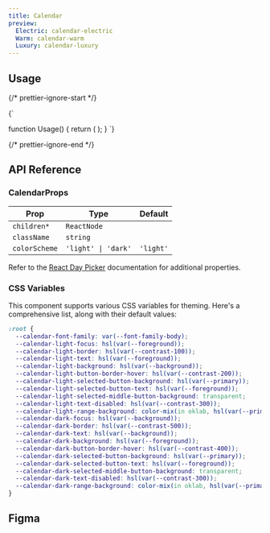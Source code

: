 ```yaml
---
title: Calendar
preview:
  Electric: calendar-electric
  Warm: calendar-warm
  Luxury: calendar-luxury
---
```


## Usage

{/* prettier-ignore-start */}

<CodeBlock lang="ts">{`

function Usage() {
    return (
      <Calendar mode="single" />
    );
}
`}
</CodeBlock>

{/* prettier-ignore-end */}

## API Reference

### CalendarProps

| Prop          | Type                | Default   |
| ------------- | ------------------- | --------- |
| `children*`   | `ReactNode`         |           |
| `className`   | `string`            |           |
| `colorScheme` | `'light' \| 'dark'` | `'light'` |

Refer to the [React Day Picker](https://daypicker.dev/) documentation for additional properties.

### CSS Variables

This component supports various CSS variables for theming. Here's a comprehensive list, along
with their default values:

```css
:root {
  --calendar-font-family: var(--font-family-body);
  --calendar-light-focus: hsl(var(--foreground));
  --calendar-light-border: hsl(var(--contrast-100));
  --calendar-light-text: hsl(var(--foreground));
  --calendar-light-background: hsl(var(--background));
  --calendar-light-button-border-hover: hsl(var(--contrast-200));
  --calendar-light-selected-button-background: hsl(var(--primary));
  --calendar-light-selected-button-text: hsl(var(--foreground));
  --calendar-light-selected-middle-button-background: transparent;
  --calendar-light-text-disabled: hsl(var(--contrast-300));
  --calendar-light-range-background: color-mix(in oklab, hsl(var(--primary)), white 75%);
  --calendar-dark-focus: hsl(var(--background));
  --calendar-dark-border: hsl(var(--contrast-500));
  --calendar-dark-text: hsl(var(--background));
  --calendar-dark-background: hsl(var(--foreground));
  --calendar-dark-button-border-hover: hsl(var(--contrast-400));
  --calendar-dark-selected-button-background: hsl(var(--primary));
  --calendar-dark-selected-button-text: hsl(var(--foreground));
  --calendar-dark-selected-middle-button-background: transparent;
  --calendar-dark-text-disabled: hsl(var(--contrast-300));
  --calendar-dark-range-background: color-mix(in oklab, hsl(var(--primary)), white 60%);
}
```

## Figma

<Figma url="https://www.figma.com/design/GAKpWYdZ0ZVOSFtNPHliJM/Soul-Vibe?node-id=2950-64225" />
